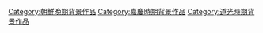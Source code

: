 {{朝鮮王朝背景作品分類導航|背景作品}}

[[Category:朝鮮晚期背景作品|Category:朝鮮晚期背景作品]]
[[Category:嘉慶時期背景作品|Category:嘉慶時期背景作品]]
[[Category:道光時期背景作品|Category:道光時期背景作品]]